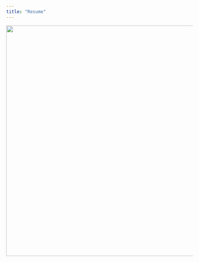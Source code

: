```yaml
---
title: "Resume"
---
```


![](Lascano-Marlaina-Resume - Google Docs.png){fig-align="center" width="621"}
